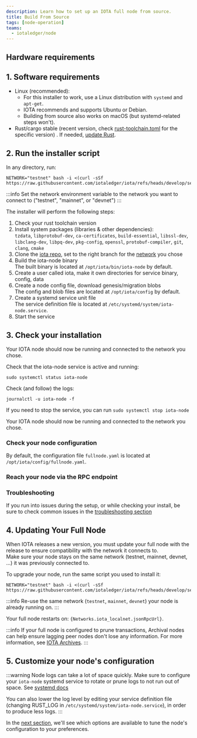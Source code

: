 ```yaml
---
description: Learn how to set up an IOTA full node from source.
title: Build From Source
tags: [node-operation]
teams:
  - iotaledger/node
---
```


<WarningAdvanced/>

## Hardware requirements

<FullnodeRequirements/>

## 1. Software requirements

- Linux (recommended):
  - For this installer to work, use a Linux distribution with `systemd` and `apt-get`.
  - IOTA recommends and supports Ubuntu or Debian.
  - Building from source also works on macOS (but systemd-related steps won't).
- Rust/cargo stable (recent version, check [rust-toolchain.toml](https://github.com/iotaledger/iota/blob/develop/rust-toolchain.toml) for the specific version) . If needed, [update Rust](https://www.rust-lang.org/tools/install).

<Ports/>

## 2. Run the installer script

In any directory, run:
```shell
NETWORK="testnet" bash -i <(curl -sSf https://raw.githubusercontent.com/iotaledger/iota/refs/heads/develop/setups/fullnode/systemd/setup.sh)
```

:::info
Set the network environment variable to the network you want to connect to ("testnet", "mainnet", or "devnet")
:::

The installer will perform the following steps:
1. Check your rust toolchain version
2. Install system packages (libraries & other dependencies):  
  `tzdata`, `libprotobuf-dev`, `ca-certificates`, `build-essential`, `libssl-dev`, `libclang-dev`, `libpq-dev`, `pkg-config`, `openssl`, `protobuf-compiler`, `git`, `clang`, `cmake`
3. Clone the [iota repo](https://github.com/iotaledger/iota), set to the right branch for the [network](../../developer/getting-started/connect.mdx#iota-networks) you chose
4. Build the iota-node binary  
  The built binary is located at `/opt/iota/bin/iota-node` by default.
5. Create a user called iota, make it own directories for service binary, config, data
6. Create a node config file, download genesis/migration blobs  
  The config and blob files are located at `/opt/iota/config` by default.
6. Create a systemd service unit file  
  The service definition file is located at `/etc/systemd/system/iota-node.service`.
7. Start the service

## 3. Check your installation

Your IOTA node should now be running and connected to the network you chose.

Check that the iota-node service is active and running:
```shell
sudo systemctl status iota-node
```

Check (and follow) the logs:
```shell
journalctl -u iota-node -f
```

If you need to stop the service, you can run `sudo systemctl stop iota-node`

Your IOTA node should now be running and connected to the network you chose.

### Check your node configuration

By default, the configuration file `fullnode.yaml` is located at  `/opt/iota/config/fullnode.yaml`.

<CheckNodeConfig/>

### Reach your node via the RPC endpoint

<TryRpcEndpoint/>

### Troubleshooting

If you run into issues during the setup, or while checking your install, be sure to check common issues in the [troubleshooting section](./troubleshooting.mdx)

## 4. Updating Your Full Node

When IOTA releases a new version, you must update your full node with the release to ensure compatibility with the network it connects to.  
Make sure your node stays on the same network (testnet, mainnet, devnet, ...) it was previously connected to.

To upgrade your node, run the same script you used to install it:
```shell
NETWORK="testnet" bash -i <(curl -sSf https://raw.githubusercontent.com/iotaledger/iota/refs/heads/develop/setups/fullnode/systemd/setup.sh)
```

:::info
Re-use the same network (`testnet`, `mainnet`, `devnet`) your node is already running on.
:::

Your full node restarts on: <code>{Networks.iota_localnet.jsonRpcUrl}</code>.

:::info
If your full node is configured to prune transactions, Archival nodes can help ensure lagging peer nodes don't lose any information. For more information, see [IOTA Archives](../common/archives.mdx).
:::

## 5. Customize your node's configuration

:::warning
Node logs can take a lot of space quickly. Make sure to configure your `iota-node` systemd service to rotate or prune logs to not run out of space.
See [systemd docs](https://www.freedesktop.org/software/systemd/man/latest/journald.conf.html#SystemMaxUse=)

You can also lower the log level by editing your service definition file (changing RUST_LOG in `/etc/systemd/system/iota-node.service`), in order to produce less logs.
:::

In the [next section](./configuration.mdx), we'll see which options are available to tune the node's configuration to your preferences.

<Quiz questions={questions} />
